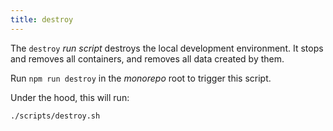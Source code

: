 ```yaml
---
title: destroy
---
```


The `destroy` _run script_ destroys the local development environment.
It stops and removes all containers, and removes all data created by them.

Run `npm run destroy` in the _monorepo_ root to trigger this script.

Under the hood, this will run:

```sh title="Terminal"
./scripts/destroy.sh
```
